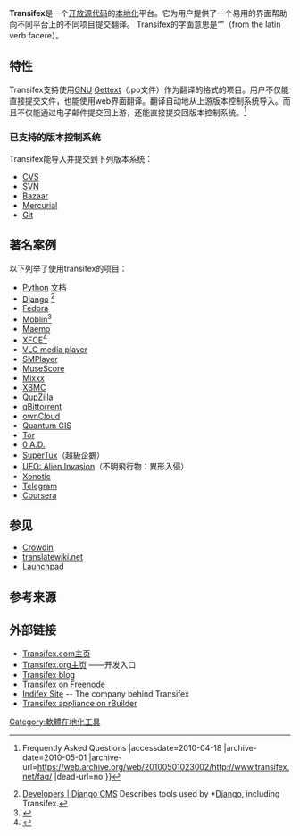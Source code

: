 {{NoteTA
|G1=IT
|1=zh-tw:使用者;zh-hk:用戶;zh-cn:用户;
|2=zh-tw:專案;zh-cn:项目;}}
{{Infobox website
| name            = Transifex
| logo            = Tx-Logo.png
| logocaption     =
| screenshot      =
| collapsible     =
| collapsetext    =
| caption         =
| url             = {{URL|transifex.com}}
| commercial      = 是
| type            = 本地化管理
| registration    = 必須
| language        = [[英语|英语]]與其他12種語言
| num_users       =
| content_license =
| owner           = Transifex公司
| author          = Dimitris Glezos
| editor          =
| launch_date     = {{Start date and age|2009|06|df=yes/no}}
| alexa           = {{DecreasePositive}} 21,101 ({{as of|2014|4|1|alt=April 2014}})<ref name="alexa">{{cite web |url= http://www.alexa.com/siteinfo/transifex.com |title= Transifex.com Site Info |publisher= [[Alexa_Internet|Alexa Internet]] |accessdate= 2014-04-01 |archive-date= 2016-03-05 |archive-url= https://web.archive.org/web/20160305062107/http://www.alexa.com/siteinfo/transifex.com |dead-url= no }}</ref><!--Updated monthly by OKBot.-->
| revenue         =
| current_status  = 運作中
| footnotes       =
}}
'''Transifex'''是一个[[开放源代码|开放源代码]]的[[本地化|本地化]]平台。它为用户提供了一个易用的界面帮助向不同平台上的不同项目提交翻译。<!--看到麻烦校对It is a service offering users with an easy-to-use interface to submit translations to various projects hosted on a number of hosting platform types.-->Transifex的字面意思是“{{lang|en|translation-builder}}”（from the latin verb facere）。

== 特性 ==

Transifex支持使用[[GNU|GNU]] [[Gettext|Gettext]]（.po文件）作为翻译的格式的项目。用户不仅能直接提交文件，也能使用web界面翻译。翻译自动地从上游版本控制系统导入。而且不仅能通过电子邮件提交回上游，还能直接提交回版本控制系统。<ref>{{Cite web |url=http://www.transifex.net/faq/ |title=Transifex {{!}} Frequently Asked Questions |accessdate=2010-04-18 |archive-date=2010-05-01 |archive-url=https://web.archive.org/web/20100501023002/http://www.transifex.net/faq/ |dead-url=no }}</ref>

=== 已支持的版本控制系统 ===

Transifex能导入并提交到下列版本系统：
* [[CVS|CVS]]
* [[Subversion|SVN]]
* [[Bazaar_(software)|Bazaar]]
* [[Mercurial|Mercurial]]
* [[Git|Git]]

<!--有问题的就不翻译了== History ==
{{Advert|section}}
What started as a [[Google_Summer_of_Code|Google Summer of Code]] project to solve a specific Fedora Project problem has evolved to be a complete movement backed by a new start-up business, Indifex.  The creator of Transifex, [http://fedoraproject.org/wiki/User:Glezos Dimitris Glezos], has spent worked since 2007 evangelizing the Indifex vision of [[Localization|l10n]] and [[Internationalization|i18n]] tools.  As of November 2009, the hosted site [http://transifex.net Transifex.net]] had over 600 project translations hosted across 103 languages, including Django, Ekiga, Empathy, F-Spot, PackageKit, StatusNet (nee laconi.ca), and a number of GNOME projects.  It is used directly by other projects, such as http://translate.moblin.org and http://translations.xfce.org.

'''Timeline'''
# Dimitris started project in 2007 within GSoC, mentored by [http://fedoraproject.org/wiki/User:Quaid Karsten Wade].
# Dimitris mentored one student in 2008, with another Indifex founder as a student on a second project (mentored by [http://fedoraproject.org/wiki/User:Asgeirf Asgeir Frimannsson]).
#* Technology change to Django, one student (Christos Trochalakis) an ongoing Django contributor.
#* Other student ([http://fedoraproject.org/wiki/User:Diegobz Diego Zacarão]) Indifex co-founder and co-maintainer of translate.fedoraproject.org.
# Indifex team grew project through hands-on building of relationships, technology innovation, and appropriate standing on shoulders
# Formed Indifex and [http://transifex.net Transifex.net].  Transifex.net operates similar to [http://wordpress.com Wordpress.com], offering no-cost translation interfacing for FLOSS projects.
# Transifex 0.7 "Pyro" includes web-based translation tool (LOTTE), released 22 August 2009.
-->
== 著名案例 ==

以下列举了使用transifex的项目：

*[[Python|Python]] [[软件文档|文档]]
*[[Django|Django]] <ref>[http://www.django-cms.org/en/developers/ Developers | Django CMS] {{Wayback|url=http://www.django-cms.org/en/developers/ |date=20100401051153 }} Describes tools used by *[[Django_(web_framework)|Django]], including Transifex.</ref>
*[[Fedora|Fedora]]
*[[Moblin_project|Moblin]]<ref>{{cite web |url=http://translate.moblin.org/ |title=存档副本 |accessdate=2010-04-18 |deadurl=yes |archiveurl=https://web.archive.org/web/20100213114116/http://translate.moblin.org/ |archivedate=2010-02-13 }}</ref>
*[[Maemo|Maemo]]
*[[XFCE|XFCE]]<ref>{{Cite web |url=http://translations.xfce.org/ |title=存档副本 |accessdate=2010-04-18 |archive-date=2013-07-05 |archive-url=https://www.webcitation.org/6Hsz8VU1v?url=https://www.transifex.com/projects/p/xfce/ |dead-url=no }}</ref>
*[[VLC_media_player|VLC media player]]
*[[SMPlayer|SMPlayer]]
*[[MuseScore|MuseScore]]
*[[Mixxx|Mixxx]]
*[[XBMC|XBMC]]
*[[QupZilla|QupZilla]]
*[[qBittorrent|qBittorrent]]
*[[ownCloud|ownCloud]]
*[[Quantum_GIS|Quantum GIS]]
*[[Tor|Tor]]
*[[0_A.D.|0 A.D.]]
*[[SuperTux|SuperTux]]（超級企鵝）
*[[UFO:_Alien_Invasion|UFO: Alien Invasion]]（不明飛行物：異形入侵）
*[[Xonotic|Xonotic]]
*[[Telegram|Telegram]]
*[[Coursera|Coursera]]

== 参见 ==
*[[Crowdin|Crowdin]]
*[[translatewiki.net|translatewiki.net]]
*[[Launchpad_(網站)|Launchpad]]

== 参考来源 ==

{{reflist}}

== 外部链接 ==

* [http://transifex.com Transifex.com主页] {{Wayback|url=http://transifex.com/ |date=20210604161047 }}
* [http://transifex.org Transifex.org主页]{{Wayback|url=http://transifex.org/ |date=20091208101447 }} ——开发入口
* [http://blog.transifex.com Transifex blog]{{Wayback|url=http://blog.transifex.com/ |date=20150214215916 }}
* [https://web.archive.org/web/20160821090906/http://irc.freenode.net/#transifex Transifex on Freenode]
* [http://www.indifex.com Indifex Site]{{Wayback|url=http://www.indifex.com/ |date=20120408140808 }} -- The company behind Transifex
* [https://web.archive.org/web/20100317115537/http://www.rpath.org/web/project/transifex/ Transifex appliance on rBuilder]

[[Category:軟體在地化工具|Category:軟體在地化工具]]